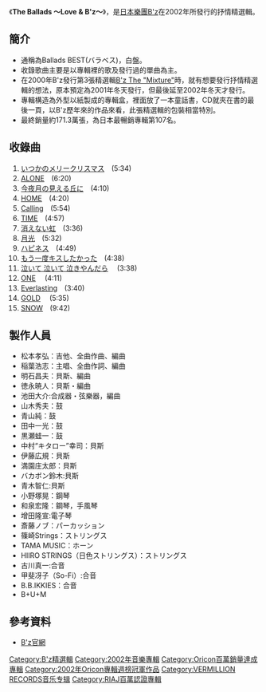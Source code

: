 {{primarysources|time=2014-05-27T15:39:08+00:00}}
{{unreferenced|time=2014-05-26T14:30:38+00:00}}
{{Infobox Album
| Name           = The Ballads 〜Love & B'z〜
| Artist         = [[B'z|B'z]]
| Type           = 精選
| Cover          = 
| Released       = 2002年12月11日
| Recorded       = 
| Genre          = [[J-POP|J-POP]]、[[硬式搖滾|硬式搖滾]]、[[民謠搖滾|民謠搖滾]]
| Length         = 76分43秒
| Label          = [[VERMILLION_RECORDS|VERMILLION RECORDS]]
| Producer       = [[松本孝弘|松本孝弘]]
| Certification  = *百萬唱片（[[日本唱片協會|日本唱片協會]]）
*第17回日本金唱片大賞
| Chart position = *週榜第1位（[[Oricon公信榜|Oricon]]）
*2003年度總排行第3位（Oricon）
| Last album    = [[GREEN_(B'z專輯)|GREEN]]<br />（2002年）
| This album    = '''The Ballads 〜Love & B'z〜'''<br />（2002年）
| Next album    = [[BIG_MACHINE|BIG MACHINE]]<br />（2003年）
}}
《'''The Ballads 〜Love & B'z〜'''》，是[[日本|日本]][[樂團|樂團]][[B'z|B'z]]在2002年所發行的抒情精選輯。

==簡介==
*通稱為Ballads BEST(バラベス)，白盤。
*收錄歌曲主要是以專輯裡的歌及發行過的單曲為主。
*在2000年B'z發行第3張精選輯[[B'z_The_"Mixture"|B'z The "Mixture"]]時，就有想要發行抒情精選輯的想法，原本預定為2001年冬天發行，但最後延至2002年冬天才發行。
*專輯構造為外型以紙製成的專輯盒，裡面放了一本童話書，CD就夾在書的最後一頁，以B'z歷年來的作品來看，此張精選輯的包裝相當特別。
*最終銷量約171.3萬張，為日本最暢銷專輯第107名。

==收錄曲==
# [[いつかのメリークリスマス|いつかのメリークリスマス]]　(5:34) 
# [[ALONE|ALONE]]　(6:20) 
# [[今夜月の見える丘に|今夜月の見える丘に]]　(4:10) 
# [[HOME|HOME]]　(4:20) 
# [[Calling|Calling]]　(5:54) 
# [[BLOWIN'|TIME]]　(4:57) 
# [[LOOSE_(B'z專輯)|消えない虹]]　(3:36) 
# [[RUN|月光]]　(5:32) 
# [[SURVIVE|ハピネス]]　(4:49) 
# [[IN_THE_LIFE|もう一度キスしたかった]]　(4:38)
# [[SURVIVE|泣いて 泣いて 泣きやんだら]] 　(3:38) 
# [[ギリギリchop|ONE]] 　(4:11)
# [[GREEN_(B'z專輯)|Everlasting]]　(3:40) 
# [[GOLD_(B'z單曲)|GOLD]] 　(5:35)
# [[FRIENDS_II|SNOW]]　(9:42)

==製作人員==
*松本孝弘：吉他、全曲作曲、編曲
*稲葉浩志：主唱、全曲作詞、編曲
*明石昌夫：貝斯、編曲
*徳永暁人：貝斯・編曲
*池田大介:合成器・弦樂器，編曲 
*山木秀夫：鼓
*青山純：鼓
*田中一光：鼓
*黒瀬蛙一：鼓
*中村“キタロー”幸司：貝斯
*伊藤広規：貝斯
*満園庄太郎：貝斯
*バカボン鈴木:貝斯
*青木智仁:貝斯
*小野塚晃：鋼琴
*和泉宏隆：鋼琴，手風琴
*增田隆宣:電子琴
*斎藤ノブ：パーカッション
*篠崎Strings：ストリングス
*TAMA MUSIC：ホーン
*HIIRO STRINGS（日色ストリングス）：ストリングス
*古川真一:合音
*甲斐冴子（So-Fi）:合音
*B.B.IKKIES：合音
*B+U+M

==參考資料==
*[http://bz-vermillion.com/index2.html  B'z官網]{{Wayback|url=http://bz-vermillion.com/index2.html |date=20140527135621 }}

{{B'z}}

[[Category:B'z精選輯|Category:B'z精選輯]]
[[Category:2002年音樂專輯|Category:2002年音樂專輯]]
[[Category:Oricon百萬銷量達成專輯|Category:Oricon百萬銷量達成專輯]]
[[Category:2002年Oricon專輯週榜冠軍作品|Category:2002年Oricon專輯週榜冠軍作品]]
[[Category:VERMILLION_RECORDS音乐专辑|Category:VERMILLION RECORDS音乐专辑]]
[[Category:RIAJ百萬認證專輯|Category:RIAJ百萬認證專輯]]